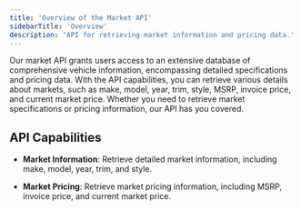 ```yaml
---
title: 'Overview of the Market API'
sidebarTitle: 'Overview'
description: 'API for retrieving market information and pricing data.'
---
```


<p class='font-medium'>
  Our market API grants users access to an extensive database of comprehensive vehicle information, encompassing detailed specifications and pricing data. With the API capabilities, you can retrieve various details about markets, such as make, model, year, trim, style, MSRP, invoice price, and current market price. Whether you need to retrieve market specifications or pricing information, our API has you covered.
</p>

## API Capabilities

- **Market Information**: Retrieve detailed market information, including make, model, year, trim, and style.

- **Market Pricing**: Retrieve market pricing information, including MSRP, invoice price, and current market price. 
